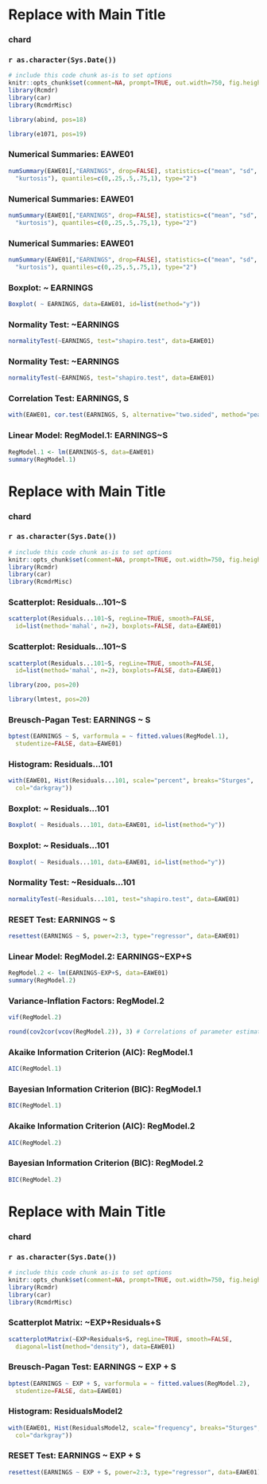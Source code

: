 <!-- R Commander Markdown Template -->

Replace with Main Title
=======================

### chard

### `r as.character(Sys.Date())`

```{r echo=FALSE}
# include this code chunk as-is to set options
knitr::opts_chunk$set(comment=NA, prompt=TRUE, out.width=750, fig.height=8, fig.width=8)
library(Rcmdr)
library(car)
library(RcmdrMisc)
```

```{r}
library(abind, pos=18)
```


```{r}
library(e1071, pos=19)
```



### Numerical Summaries: EAWE01
```{r}
numSummary(EAWE01[,"EARNINGS", drop=FALSE], statistics=c("mean", "sd", "skewness", 
  "kurtosis"), quantiles=c(0,.25,.5,.75,1), type="2")
```


### Numerical Summaries: EAWE01
```{r}
numSummary(EAWE01[,"EARNINGS", drop=FALSE], statistics=c("mean", "sd", "skewness", 
  "kurtosis"), quantiles=c(0,.25,.5,.75,1), type="2")
```


### Numerical Summaries: EAWE01
```{r}
numSummary(EAWE01[,"EARNINGS", drop=FALSE], statistics=c("mean", "sd", "skewness", 
  "kurtosis"), quantiles=c(0,.25,.5,.75,1), type="2")
```


### Boxplot: ~ EARNINGS
```{r}
Boxplot( ~ EARNINGS, data=EAWE01, id=list(method="y"))
```


### Normality Test: ~EARNINGS
```{r}
normalityTest(~EARNINGS, test="shapiro.test", data=EAWE01)
```


### Normality Test: ~EARNINGS
```{r}
normalityTest(~EARNINGS, test="shapiro.test", data=EAWE01)
```


### Correlation Test: EARNINGS, S
```{r}
with(EAWE01, cor.test(EARNINGS, S, alternative="two.sided", method="pearson"))
```


### Linear Model: RegModel.1: EARNINGS~S
```{r}
RegModel.1 <- lm(EARNINGS~S, data=EAWE01)
summary(RegModel.1)
```

<!-- R Commander Markdown Template -->

Replace with Main Title
=======================

### chard

### `r as.character(Sys.Date())`

```{r echo=FALSE}
# include this code chunk as-is to set options
knitr::opts_chunk$set(comment=NA, prompt=TRUE, out.width=750, fig.height=8, fig.width=8)
library(Rcmdr)
library(car)
library(RcmdrMisc)
```


### Scatterplot: Residuals...101~S
```{r}
scatterplot(Residuals...101~S, regLine=TRUE, smooth=FALSE, 
  id=list(method='mahal', n=2), boxplots=FALSE, data=EAWE01)
```


### Scatterplot: Residuals...101~S
```{r}
scatterplot(Residuals...101~S, regLine=TRUE, smooth=FALSE, 
  id=list(method='mahal', n=2), boxplots=FALSE, data=EAWE01)
```

```{r}
library(zoo, pos=20)
```


```{r}
library(lmtest, pos=20)
```



### Breusch-Pagan Test: EARNINGS ~ S
```{r}
bptest(EARNINGS ~ S, varformula = ~ fitted.values(RegModel.1), 
  studentize=FALSE, data=EAWE01)
```


### Histogram: Residuals...101
```{r}
with(EAWE01, Hist(Residuals...101, scale="percent", breaks="Sturges", 
  col="darkgray"))
```


### Boxplot: ~ Residuals...101
```{r}
Boxplot( ~ Residuals...101, data=EAWE01, id=list(method="y"))
```


### Boxplot: ~ Residuals...101
```{r}
Boxplot( ~ Residuals...101, data=EAWE01, id=list(method="y"))
```


### Normality Test: ~Residuals...101
```{r}
normalityTest(~Residuals...101, test="shapiro.test", data=EAWE01)
```


### RESET Test: EARNINGS ~ S
```{r}
resettest(EARNINGS ~ S, power=2:3, type="regressor", data=EAWE01)
```


### Linear Model: RegModel.2: EARNINGS~EXP+S
```{r}
RegModel.2 <- lm(EARNINGS~EXP+S, data=EAWE01)
summary(RegModel.2)
```


### Variance-Inflation Factors: RegModel.2
```{r}
vif(RegModel.2)
```


```{r}
round(cov2cor(vcov(RegModel.2)), 3) # Correlations of parameter estimates
```


### Akaike Information Criterion (AIC): RegModel.1
```{r}
AIC(RegModel.1)
```



### Bayesian Information Criterion (BIC): RegModel.1
```{r}
BIC(RegModel.1)
```


### Akaike Information Criterion (AIC): RegModel.2
```{r}
AIC(RegModel.2)
```



### Bayesian Information Criterion (BIC): RegModel.2
```{r}
BIC(RegModel.2)
```

<!-- R Commander Markdown Template -->

Replace with Main Title
=======================

### chard

### `r as.character(Sys.Date())`

```{r echo=FALSE}
# include this code chunk as-is to set options
knitr::opts_chunk$set(comment=NA, prompt=TRUE, out.width=750, fig.height=8, fig.width=8)
library(Rcmdr)
library(car)
library(RcmdrMisc)
```


### Scatterplot Matrix: ~EXP+Residuals+S
```{r}
scatterplotMatrix(~EXP+Residuals+S, regLine=TRUE, smooth=FALSE, 
  diagonal=list(method="density"), data=EAWE01)
```


### Breusch-Pagan Test: EARNINGS ~ EXP + S
```{r}
bptest(EARNINGS ~ EXP + S, varformula = ~ fitted.values(RegModel.2), 
  studentize=FALSE, data=EAWE01)
```


### Histogram: ResidualsModel2
```{r}
with(EAWE01, Hist(ResidualsModel2, scale="frequency", breaks="Sturges", 
  col="darkgray"))
```


### RESET Test: EARNINGS ~ EXP + S
```{r}
resettest(EARNINGS ~ EXP + S, power=2:3, type="regressor", data=EAWE01)
```


